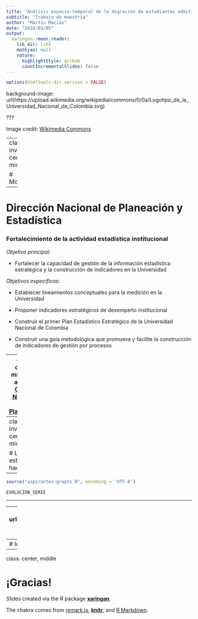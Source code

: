 ```yaml
---
title: "Análisis espacio-temporal de la migración de estudiantes admitidos a la UN"
subtitle: "Trabajo de maestría"
author: "Martín Macías"
date: "2018/03/05"
output:
  xaringan::moon_reader:
    lib_dir: libs
    mathjax: null
    nature:
      highlightStyle: github
      countIncrementalSlides: false
---
```


```r
options(htmltools.dir.version = FALSE)
```

background-image: url(https://upload.wikimedia.org/wikipedia/commons/0/0a/Logotipo_de_la_Universidad_Nacional_de_Colombia.svg)

???

Image credit: [Wikimedia Commons](https://commons.wikimedia.org/wiki/File:Logotipo_de_la_Universidad_Nacional_de_Colombia.svg)

---
class: inverse, center, middle

# Motivación

---

# Dirección Nacional de Planeación y Estadística

### **Fortalecimiento de la actividad estadística institucional**

_*Objetivo principal:*_

+ Fortalecer la capacidad de gestión de la información estadística estratégica y la construcción de indicadores en la Universidad

_*Objetivos específicos:*_

+ Establecer lineamientos conceptuales para la medición en la Universidad

+ Proponer indicadores estratégicos de desempeño institucional

+ Construir el primer Plan Estadístico Estratégico de la Universidad Nacional de Colombia

+ Construir una guía metodológica que promueva y facilite la construcción de indicadores de gestión por procesos

---
class: center, middle
La antigua [Oficina Nacional de Planeación](http://www.onp.unal.edu.co)
---
class: inverse, center, middle 

# Lo que estamos haciendo
---

```r
source("aspirantes-graphs.R", encoding = 'UTF-8')
```

```r
EVOLUCION_SERIE
```

---

---
background-image: url(http://memecrunch.com/image/4fb6f2011861336f99007223.jpg?w=400)
background-position: 50% 50%
class: center, bottom, inverse

# El problema

---
# Ideas
- Análisis espacio-temporal
- Lattices
[This link](/slides/html/J1_G2_I2_CARRERA_F12.html)
---

class: center, middle

# ¡Gracias!

Slides created via the R package [**xaringan**](https://github.com/yihui/xaringan).

The chakra comes from [remark.js](https://remarkjs.com), [**knitr**](http://yihui.name/knitr), and [R Markdown](https://rmarkdown.rstudio.com).